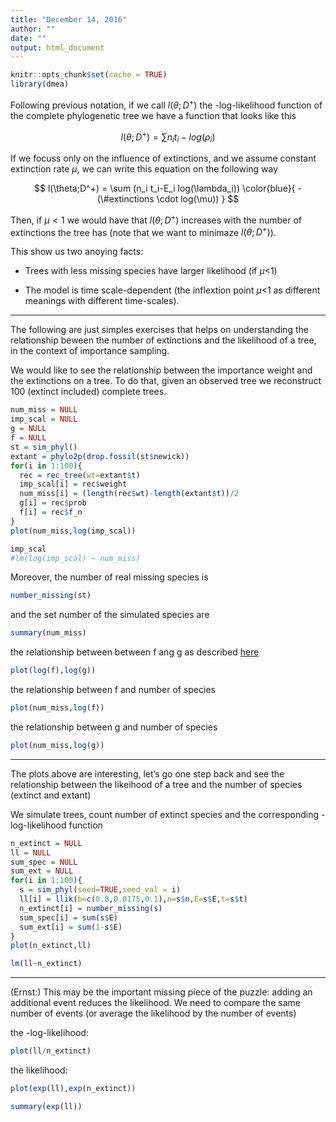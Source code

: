```yaml
---
title: "December 14, 2016"
author: ""
date: ""
output: html_document
---
```


```r
knitr::opts_chunk$set(cache = TRUE)
library(dmea)
```


Following previous notation, if we call $l(\theta;D^+)$ the -log-likelihood function of the complete phylogenetic tree we have a function that looks like this

$$ l(\theta;D^+) = \sum n_i t_i - log(\rho_i) $$

 If we focuss only on the influence of extinctions, and we assume constant extinction rate $\mu$, we can write this equation on the following way

$$ l(\theta;D^+) = \sum (n_i t_i-E_i log(\lambda_i)) \color{blue}{ - (\#extinctions \cdot log(\mu)) } $$


Then, if $\mu < 1$ we would have that $l(\theta;D^+)$ increases with the number of extinctions the tree has (note that we want to minimaze $l(\theta;D^+)$). 

This show us two anoying facts:

  * Trees with less missing species have larger likelihood (if $\mu$<1)
  
  * The model is time scale-dependent (the inflextion point $\mu$<1 as different meanings with different time-scales).
  


***
The following are just simples exercises that helps on understanding the relationship beween the number of extinctions and the likelihood of a tree, in the context of importance sampling. 


We would like to see the relationship between the importance weight and the extinctions on a tree. To do that, given an observed tree we reconstruct 100 (extinct included) complete trees.  

```r
num_miss = NULL
imp_scal = NULL
g = NULL
f = NULL
st = sim_phyl()
extant = phylo2p(drop.fossil(st$newick))
for(i in 1:100){
  rec = rec_tree(wt=extant$t)
  imp_scal[i] = rec$weight
  num_miss[i] = (length(rec$wt)-length(extant$t))/2
  g[i] = rec$prob
  f[i] = rec$f_n
}
plot(num_miss,log(imp_scal))
```

```r
imp_scal
#lm(log(imp_scal) ~ num_miss)

```

Moreover, the number of real missing species is 
```r
number_missing(st)
```


and the set number of the simulated species are
```r
summary(num_miss)
```

the relationship between between f ang g as described [here](http://rpubs.com/franciscorichter/231493)

```r
plot(log(f),log(g))
```


the relationship between f and number of species
```r
plot(num_miss,log(f))
```


the relationship between g and number of species
```r
plot(num_miss,log(g))
```



***

The plots above are interesting, let's go one step back and see the relationship between the likeihood of a tree and the number of species (extinct and extant)


We simulate trees, count number of extinct species and the corresponding -log-likelihood function

```r

n_extinct = NULL
ll = NULL
sum_spec = NULL
sum_ext = NULL
for(i in 1:100){
  s = sim_phyl(seed=TRUE,seed_val = i)
  ll[i] = llik(b=c(0.8,0.0175,0.1),n=s$n,E=s$E,t=s$t)
  n_extinct[i] = number_missing(s)
  sum_spec[i] = sum(s$E)
  sum_ext[i] = sum(1-s$E)
}
plot(n_extinct,ll)
```



```r
lm(ll~n_extinct)
```

***

(Ernst:) This may be the important missing piece of the puzzle: adding an additional event reduces the likelihood. We need to compare the same number of events (or average the likelihood by the number of events)


the -log-likelihood:
```r
plot(ll/n_extinct)
```


the likelihood:
```r
plot(exp(ll),exp(n_extinct))
```

```r
summary(exp(ll))
```
